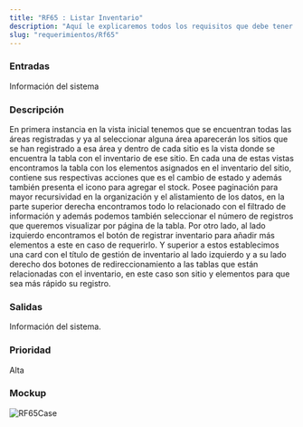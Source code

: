 ```yaml
---
title: "RF65 : Listar Inventario"
description: "Aquí le explicaremos todos los requisitos que debe tener para poder usar nuestro software."
slug: "requerimientos/Rf65"
---
```



<h3>Entradas</h3>
Información del sistema

<h3>Descripción</h3>
En primera instancia en la vista inicial tenemos que se encuentran todas las áreas
registradas y ya al seleccionar alguna área aparecerán los sitios que se han registrado
a esa área y dentro de cada sitio es la vista donde se encuentra la tabla con el
inventario de ese sitio. En cada una de estas vistas encontramos la tabla con los
elementos asignados en el inventario del sitio, contiene sus respectivas acciones
que es el cambio de estado y además también presenta el icono para agregar el stock.
Posee paginación para mayor recursividad en la organización y el alistamiento de
los datos, en la parte superior derecha encontramos todo lo relacionado con el filtrado
de información y además podemos también seleccionar el número de registros que queremos
visualizar por página de la tabla. Por otro lado, al lado izquierdo encontramos el
botón de registrar inventario para añadir más elementos a este en caso de requerirlo.
Y superior a estos establecimos una card con el título de gestión de inventario al
lado izquierdo y a su lado derecho dos botones de redireccionamiento a las tablas
que están relacionadas con el inventario, en este caso son sitio y elementos para
que sea más rápido su registro.

<h3>Salidas</h3>
Información del sistema.

<h3>Prioridad</h3>
Alta

<h3>Mockup</h3>
<Image src={RF65Case} alt="RF65Case" width={3148} height={2270} />
